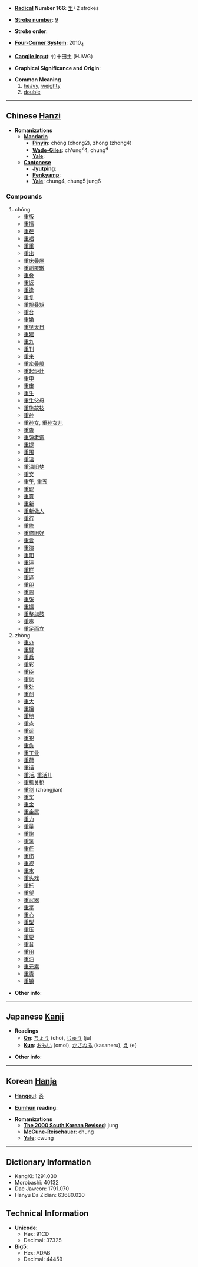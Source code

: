 * '''[[Wiktionary:Chinese radical index| Radical]] Number 166''': [[Wiktionary:Chinese radical index 里|里]]+2 strokes

* '''[[Wiktionary:Chinese total strokes index|Stroke number]]''': [[Wiktionary:Chinese total strokes index 9|9]]

* '''Stroke order''': 

* '''[[Wiktionary:Chinese four corner index|Four-Corner System]]''': 2010<sub>4</sub>

* '''[[Wiktionary:Chinese Cangjie index|Cangjie input]]''': 竹十田土 (HJWG)

* '''Graphical Significance and Origin''': 

* '''Common Meaning'''
*#[[heavy]], [[weighty]]
*# [[double]]

----

== Chinese [[Hanzi]] ==

* '''Romanizations'''
** '''[[Mandarin]]'''
*** '''[[Pinyin]]''': chóng (chong2), zhòng (zhong4)
*** '''[[Wade-Giles]]''': ch'ung<sup>2</sup>4, chung<sup>4</sup>
*** '''[[Yale]]''': 
** '''[[Cantonese]]'''
*** '''[[Jyutping]]''':
*** '''[[Penkyamp]]''': 
*** '''[[Yale]]''': chung4, chung5 jung6

===Compounds===
#chóng
#*[[重版]]
#*[[重播]]
#*[[重茬]]
#*[[重唱]]
#*[[重重]]
#*[[重出]]
#*[[重床叠屋]]
#*[[重蹈覆辙]]
#*[[重叠]]
#*[[重返]]
#*[[重逢]]
#*[[重复]]
#*[[重规叠矩]]
#*[[重合]]
#*[[重婚]]
#*[[重见天日]]
#*[[重建]]
#*[[重九]]
#*[[重刊]]
#*[[重来]]
#*[[重峦叠嶂]]
#*[[重起炉灶]]
#*[[重申]]
#*[[重审]]
#*[[重生]]
#*[[重生父母]]
#*[[重施故技]]
#*[[重孙]]
#*[[重孙女]], [[重孙女儿]]
#*[[重沓]]
#*[[重弹老调]]
#*[[重提]]
#*[[重围]]
#*[[重温]]
#*[[重温旧梦]]
#*[[重文]]
#*[[重午]], [[重五]]
#*[[重现]]
#*[[重霄]]
#*[[重新]]
#*[[重新做人]]
#*[[重行]]
#*[[重修]]
#*[[重修旧好]]
#*[[重言]]
#*[[重演]]
#*[[重阳]]
#*[[重洋]]
#*[[重样]]
#*[[重译]]
#*[[重印]]
#*[[重圆]]
#*[[重张]]
#*[[重振]]
#*[[重整旗鼓]]
#*[[重奏]]
#*[[重足而立]]
#zhòng
#*[[重办]]
#*[[重臂]]
#*[[重兵]]
#*[[重彩]]
#*[[重臣]]
#*[[重惩]]
#*[[重处]]
#*[[重创]]
#*[[重大]]
#*[[重担]]
#*[[重地]]
#*[[重点]]
#*[[重读]]
#*[[重犯]]
#*[[重负]]
#*[[重工业]]
#*[[重荷]]
#*[[重话]]
#*[[重活]], [[重活儿]]
#*[[重机关枪]]
#*[[重剑]] (zhongjian)
#*[[重奖]]
#*[[重金]]
#*[[重金属]]
#*[[重力]]
#*[[重量]]
#*[[重炮]]
#*[[重氢]]
#*[[重任]]
#*[[重伤]]
#*[[重视]]
#*[[重水]]
#*[[重头戏]]
#*[[重托]]
#*[[重望]]
#*[[重武器]]
#*[[重孝]]
#*[[重心]]
#*[[重型]]
#*[[重压]]
#*[[重要]]
#*[[重音]]
#*[[重用]]
#*[[重油]]
#*[[重元素]]
#*[[重责]]
#*[[重镇]]

* '''Other info''': 

----

== Japanese [[Kanji]] ==

* '''Readings'''
** '''[[On]]''': [[ちょう]] (chō), [[じゅう]] (jū)
** '''[[Kun]]''': [[おもい]] (omoi), [[かさねる]] (kasaneru), [[え]] (e)

* '''Other info''':  

----

== Korean [[Hanja]] ==

* '''[[Hangeul]]''': [[중]]

* '''[[Eumhun]] reading''': 

* '''Romanizations'''
** '''[[The 2000 South Korean Revised Romanization|The 2000 South Korean Revised]]''': jung
** '''[[McCune-Reischauer]]''': chung
** '''[[Yale]]''': cwung

----

== Dictionary Information ==

* KangXi: 1291.030
* Morobashi: 40132
* Dae Jaweon: 1791.070
* Hanyu Da Zidian: 63680.020

== Technical Information ==

* '''Unicode''':
** Hex: 91CD
** Decimal: 37325
* '''Big5''':
** Hex: ADAB
** Decimal: 44459